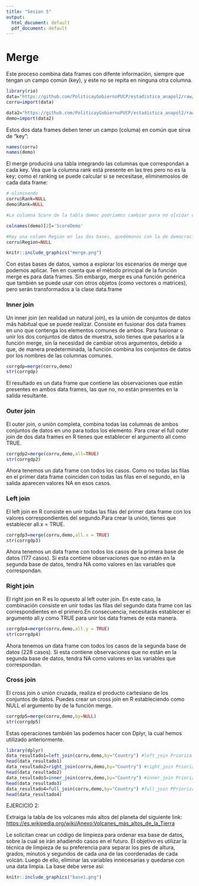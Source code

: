 ```yaml
---
title: "Sesion 5"
output:
  html_document: default
  pdf_document: default
---
```


# Merge

Este proceso combina data frames con difente información, siempre que tengan un campo común (key), y este no se repita en ninguna otra columna.

```r
library(rio)
data="https://github.com/PoliticayGobiernoPUCP/estadistica_anapol2/raw/master/DATA/corruption.csv"
corru=import(data)

data2="https://github.com/PoliticayGobiernoPUCP/estadistica_anapol2/raw/master/DATA/demo.csv"
demo=import(data2)
```

Estos dos data frames deben tener un campo (columa) en común que sirva de "key":

```r
names(corru)
names(demo)
```

El merge producirá una tabla integrando las columnas que correspondan a cada key. Vea que la columna rank está presente en las tres pero no es la key; como el ranking se puede calcular si se necesitase, eliminemoslos de cada data frame:

```r
# eliminando
corru$Rank=NULL
demo$Rank=NULL

#La columna Score de la tabla democ podriamos cambiar para no olvidar qué representa:

colnames(demo)[2]='ScoreDemo'

#Hay una column Region en las dos bases, quedémonos con la de democracia:
corru$Region=NULL
```

```r
knitr::include_graphics("merge.png") 
```
Con estas bases de datos, vamos a explorar los escenarios de merge que podemos aplicar.
Ten en cuenta que el método principal de la función merge es para data frames. Sin embargo, merge es una función genérica que también se puede usar con otros objetos (como vectores o matrices), pero serán transformados a la clase data.frame

### Inner join

Un inner join (en realidad un natural join), es la unión de conjuntos de datos más habitual que se puede realizar. Consiste en fusionar dos data frames en uno que contenga los elementos comunes de ambos. Para fusionar o unir los dos conjuntos de datos de muestra, solo tienes que pasarlos a la función merge, sin la necesidad de cambiar otros argumentos, debido a que, de manera predeterminada, la función combina los conjuntos de datos por los nombres de las columnas comunes.

```r
corrgdp=merge(corru,demo)
str(corrgdp)
```

El resultado es un data frame que contiene las observaciones que están presentes en ambos data frames, las que no, no están presentes en la salida resultante.

### Outer join 

El outer join, o unión completa, combina todas las columnas de ambos conjuntos de datos en uno para todos los elemento. Para crear el full outer join de dos data frames en R tienes que establecer el argumento all como TRUE.

```r
corrgdp2=merge(corru,demo,all=TRUE)
str(corrgdp2)
```

Ahora tenemos un data frame con todos los casos. Como no todas las filas en el primer data frame coinciden con todas las filas en el segundo, en la salida aparecen valores NA en esos casos.

### Left join

El left join en R consiste en unir todas las filas del primer data frame con los valores correspondientes del segundo.Para crear la unión, tienes que establecer all.x = TRUE.

```r
corrgdp3=merge(corru,demo,all.x = TRUE)
str(corrgdp3)
```

Ahora tenemos un data frame con todos los casos de la primera base de datos (177 casos). Si esta contiene observaciones que no están en la segunda base de datos, tendra NA como valores en las variables que correspondan.

### Right join

El right join en R es lo opuesto al left outer join. En este caso, la combinación consiste en unir todas las filas del segundo data frame con las correspondientes en el primero.En consecuencia, necesitarás establecer el argumento all.y como TRUE para unir los data frames de esta manera.

```r
corrgdp4=merge(corru,demo,all.y = TRUE)
str(corrgdp4)
```

Ahora tenemos un data frame con todos los casos de la segunda base de datos (228 casos). Si esta contiene observaciones que no están en la segunda base de datos, tendra NA como valores en las variables que correspondan.

### Cross join

El cross join o unión cruzada, realiza el producto cartesiano de los conjuntos de datos.
Puedes crear un cross join en R estableciendo como NULL el argumento by de la función merge. 

```r
corrgdp5=merge(corru,demo,by=NULL)
str(corrgdp5)
```

Estas operaciones también las podemos hacer con Dplyr, la cual hemos utilizado anteriormente.

```r
library(dplyr)
data_resultado1=left_join(corru,demo,by="Country") #left_join Prioriza las filas de la primera base de datos
head(data_resultado1)
data_resultado2=right_join(corru,demo,by="Country") #right_join Prioriza las filas de la segunda base de datos.
head(data_resultado2)
data_resultado3=inner_join(corru,demo,by="Country") #inner_join Prioriza las filas que COINCIDEN en ambas fillas base de
head(data_resultado3)
data_resultado4=full_join(corru,demo,by="Country") #full_join PPrioriza las filas que están en ambas fillas base de datos
head(data_resultado4)
```



EJERCICIO 2:

Extraiga la tabla de los volcanes más altos del planeta del siguiente link: <https://es.wikipedia.org/wiki/Anexo:Volcanes_más_altos_de_la_Tierra> 

Le solicitan crear un código de limpieza para ordenar esa base de datos, sobre la cual se irán añadiendo casos en el futuro. El objetivo es utilizar la técnica de limpieza de su preferencia para separar los pies de altura, grados, minutos y segundos de cada una de las coordenadas de cada volcán. Luego de ello, eliminar las variables innecesarias y quedarse con una data limpia. La base debe verse así:

```r
knitr::include_graphics("base1.png") 
```






